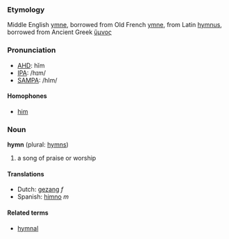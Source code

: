 ===Etymology===
Middle English [[ymne]], borrowed from Old French [[ymne]], from Latin [[hymnus]], borrowed from Ancient Greek [[ὕμνος]]

===Pronunciation===
*[[w:AHD|AHD]]: hĭm
*[[w:IPA|IPA]]: /hɪm/
*[[w:SAMPA|SAMPA]]: /hIm/

====Homophones====
*[[him]]

===Noun===
'''hymn''' (plural: [[hymns]])
# a song of praise or worship

====Translations====
*Dutch: [[gezang]] ''f''
*Spanish: [[himno]] ''m''

====Related terms====
*[[hymnal]]